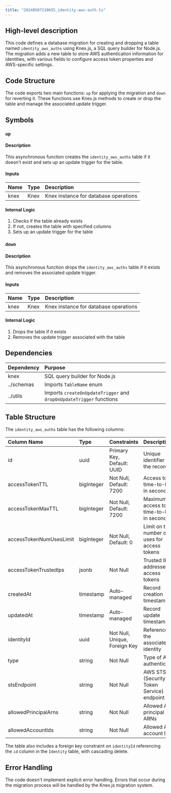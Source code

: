 ```yaml
---
title: "20240507210655_identity-aws-auth.ts"
---
```


## High-level description
This code defines a database migration for creating and dropping a table named `identity_aws_auths` using Knex.js, a SQL query builder for Node.js. The migration adds a new table to store AWS authentication information for identities, with various fields to configure access token properties and AWS-specific settings.

## Code Structure
The code exports two main functions: `up` for applying the migration and `down` for reverting it. These functions use Knex.js methods to create or drop the table and manage the associated update trigger.

## Symbols

### `up`
#### Description
This asynchronous function creates the `identity_aws_auths` table if it doesn't exist and sets up an update trigger for the table.

#### Inputs
| Name | Type | Description |
|:-----|:-----|:------------|
| knex | Knex | Knex instance for database operations |

#### Internal Logic
1. Checks if the table already exists
2. If not, creates the table with specified columns
3. Sets up an update trigger for the table

### `down`
#### Description
This asynchronous function drops the `identity_aws_auths` table if it exists and removes the associated update trigger.

#### Inputs
| Name | Type | Description |
|:-----|:-----|:------------|
| knex | Knex | Knex instance for database operations |

#### Internal Logic
1. Drops the table if it exists
2. Removes the update trigger associated with the table

## Dependencies
| Dependency | Purpose |
|:-----------|:--------|
| knex | SQL query builder for Node.js |
| ../schemas | Imports `TableName` enum |
| ../utils | Imports `createOnUpdateTrigger` and `dropOnUpdateTrigger` functions |

## Table Structure
The `identity_aws_auths` table has the following columns:

| Column Name | Type | Constraints | Description |
|:------------|:-----|:------------|:------------|
| id | uuid | Primary Key, Default: UUID | Unique identifier for the record |
| accessTokenTTL | bigInteger | Not Null, Default: 7200 | Access token time-to-live in seconds |
| accessTokenMaxTTL | bigInteger | Not Null, Default: 7200 | Maximum access token time-to-live in seconds |
| accessTokenNumUsesLimit | bigInteger | Not Null, Default: 0 | Limit on the number of uses for access tokens |
| accessTokenTrustedIps | jsonb | Not Null | Trusted IP addresses for access tokens |
| createdAt | timestamp | Auto-managed | Record creation timestamp |
| updatedAt | timestamp | Auto-managed | Record update timestamp |
| identityId | uuid | Not Null, Unique, Foreign Key | Reference to the associated identity |
| type | string | Not Null | Type of AWS authentication |
| stsEndpoint | string | Not Null | AWS STS (Security Token Service) endpoint |
| allowedPrincipalArns | string | Not Null | Allowed AWS principal ARNs |
| allowedAccountIds | string | Not Null | Allowed AWS account IDs |

The table also includes a foreign key constraint on `identityId` referencing the `id` column in the `Identity` table, with cascading delete.

## Error Handling
The code doesn't implement explicit error handling. Errors that occur during the migration process will be handled by the Knex.js migration system.
